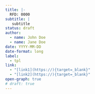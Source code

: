 ```yaml
---
title: |-
  RFD: 0000
subtitle: |
   subtitle
status: draft
author:
  - name: John Doe
  - name: Jane Doe
date: YYYY-MM-DD
date-format: long
label:
  - tpl
link:
  - "[link1](https://){target=_blank}"
  - "[link2](https://){target=_blank}"
open-graph: true
# draft: true
---
```


